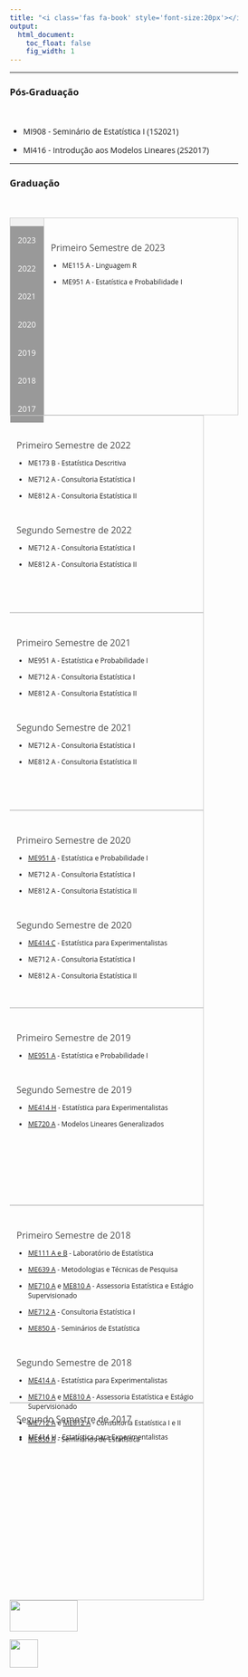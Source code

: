 ```yaml
---
title: "<i class='fas fa-book' style='font-size:20px'></i> Ensino"
output:
  html_document:
    toc_float: false
    fig_width: 1
---
```


<style>
* {box-sizing: border-box}
body {font-family: Open Sans;}

h3a { /* Header 3*/
    font-size: 16px;
    color: #4d4d4d;
}

/* Style the tab */
.tab {
  float: left;
  border: 1px solid #ccc;
  background-color: #f1f1f1;
  width: 15%;
  height: 349px;
}

/* Style the buttons inside the tab */
.tab button {
  display: block;
  background-color: #999999;
  color: white;
  padding: 15.33px 8px;
  width: 100%;
  border: none;
  outline: none;
  text-align: center;
  cursor: pointer;
  transition: 0.3s;
  font-size: 14px;
  font-family: 'Open Sans';
  font-style: normal;
}

/* Change background color of buttons on hover */
.tab button:hover {
  background-color: #777;
}

/* Create an active/current "tab button" class */
.tab button.active {
  background-color: DarkRed;
}

/* Style the tab content */
.tabcontent {
  float: left;
  padding: 0px 12px;
  border: 1px solid #ccc;
  width: 85%;
  border-left: none;
  height: 349px;
  font-size: 12px;
  font-family: 'Open Sans';
  font-style: normal;
}
</style>

----

### Pós-Graduação
<p class="ptitle"> \ </p>

- MI908 - Seminário de Estatística I (1S2021)
</br>

- MI416 - Introdução aos Modelos Lineares (2S2017)
</br>

----

### Graduação
<p class="ptitle"> \ </p>

<div class="tab">
  <button class="tablinks" onclick="openE(event, '2023')" id="defaultOpen">2023</button>
  <button class="tablinks" onclick="openE(event, '2022')" >2022</button>
  <button class="tablinks" onclick="openE(event, '2021')" >2021</button>
  <button class="tablinks" onclick="openE(event, '2020')" >2020</button>
  <button class="tablinks" onclick="openE(event, '2019')" >2019</button>
  <button class="tablinks" onclick="openE(event, '2018')" >2018</button>
  <button class="tablinks" onclick="openE(event, '2017')" >2017</button>
</div>

<div id="2023" class="tabcontent">
</br>

<h3a>Primeiro Semestre de 2023</h3a>
<p> 

- ME115 A - Linguagem R
</br>

- ME951 A - Estatística e Probabilidade I
</br>

</div>

<div id="2022" class="tabcontent">
</br>

<h3a>Primeiro Semestre de 2022</h3a>
<p> 

- ME173 B - Estatística Descritiva
</br>

- ME712 A -  Consultoria Estatística I
</br>

- ME812 A -  Consultoria Estatística II

</br>

<h3a>Segundo Semestre de 2022</h3a>

- ME712 A -  Consultoria Estatística I
</br>

- ME812 A -  Consultoria Estatística II

</div>

<div id="2021" class="tabcontent">
</br>

<h3a>Primeiro Semestre de 2021</h3a>
<p>

- ME951 A - Estatística e Probabilidade I
</br>

- ME712 A -  Consultoria Estatística I
</br>

- ME812 A -  Consultoria Estatística II

</br>

<h3a>Segundo Semestre de 2021</h3a>

- ME712 A -  Consultoria Estatística I
</br>

- ME812 A -  Consultoria Estatística II

</div>

<div id="2020" class="tabcontent">
</br>

<h3a>Primeiro Semestre de 2020</h3a>
<p>

- [ME951 A](me951_1s2020.html) - Estatística e Probabilidade I
</br>

- ME712 A -  Consultoria Estatística I
</br>

- ME812 A -  Consultoria Estatística II

</br>

<h3a>Segundo Semestre de 2020</h3a>

- [ME414 C](http://me414-unicamp.github.io) - Estatística para Experimentalistas 
</br>

- ME712 A -  Consultoria Estatística I
</br>

- ME812 A -  Consultoria Estatística II

</div>

<div id="2019" class="tabcontent">
</br>

<h3a>Primeiro Semestre de 2019</h3a>
<p>

- [ME951 A](me951_1s2019.html) - Estatística e Probabilidade I

</br>

<h3a>Segundo Semestre de 2019</h3a>

- [ME414 H](me414_2s2019.html) - Estatística para Experimentalistas
</br>

- [ME720 A](me720_2s2019.html) -  Modelos Lineares Generalizados

</div>

<div id="2018" class="tabcontent">

</br>

<h3a>Primeiro Semestre de 2018</h3a>
<p>

- [ME111 A e B](me111_1s2018.html) - Laboratório de Estatística
</br>

- [ME639 A](me639_1s2018.html) -  Metodologias e Técnicas de Pesquisa
</br>

- [ME710 A](Disciplinas/EmentaME710_1s2018.pdf) e [ME810 A](Disciplinas/EmentaME810_1s2018.pdf) - Assessoria Estatística e Estágio Supervisionado
</br>

- [ME712 A](Disciplinas/EmentaME712_1s2018.pdf) -  Consultoria Estatística I
</br>

- [ME850 A](Disciplinas/EmentaME850_1s2018.pdf) - Seminários de Estatística

</br>

<h3a>Segundo Semestre de 2018</h3a>

- [ME414 A](me414_2s2018.html) - Estatística para Experimentalistas
</br>

- [ME710 A](Disciplinas/EmentaME710_2S2018.pdf) e [ME810 A](Disciplinas/EmentaME810_2S2018.pdf) - Assessoria Estatística e Estágio Supervisionado
</br>

- [ME712 A ](Disciplinas/EmentaME712e812_2S2018.pdf) e [ME812 A](Disciplinas/EmentaME712e812_2S2018.pdf) -  Consultoria Estatística I e II
</br>

- [ME850 A](Disciplinas/EmentaME850_2S2018.pdf) - Seminários de Estatística

</div>

<div id="2017" class="tabcontent">
</br>
<h3a>Segundo Semestre de 2017</h3a>
<p>

- ME414 H - Estatística para Experimentalistas


</div>

<script>
function openE(evt, cityName) {
  var i, tabcontent, tablinks;
  tabcontent = document.getElementsByClassName("tabcontent");
  for (i = 0; i < tabcontent.length; i++) {
    tabcontent[i].style.display = "none";
  }
  tablinks = document.getElementsByClassName("tablinks");
  for (i = 0; i < tablinks.length; i++) {
    tablinks[i].className = tablinks[i].className.replace(" active", "");
  }
  document.getElementById(cityName).style.display = "block";
  evt.currentTarget.className += " active";
}

// Get the element with id="defaultOpen" and click on it
document.getElementById("defaultOpen").click();
</script>

\ 

</br>

<!-- ----------------------------------------- -->
<p class="outset"></p>
<div id="footer">
<p>
<div class="column-f1">
<img src="imagens/logo-unicamp1.png" width="120" height="55">
</div>
<div class="column-f2">
<img src="imagens/logoimecc.png" width="50" height="50">
</div>
</p>
</div>
